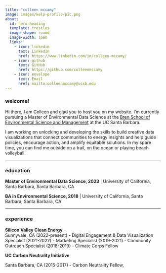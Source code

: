 ```yaml
---
title: "colleen mccamy"
image: images/kelp-profile-pic.png
about: 
  id: hero-heading
  template: trestles
  image-shape: round
  image-width: 16em
  links:
    - icon: linkedin 
      text: LinkedIn
      href: https://www.linkedin.com/in/colleen-mccamy/
    - icon: github 
      text: GitHub
      href: https://github.com/colleenmccamy
    - icon: envelope 
      text: Email
      href: mailto:colleenmccamy@ucsb.edu
---
```


::: {#hero-heading}
### welcome!

Hi there, I am Colleen and glad you to host you on my website. I'm currently pursuing a Master of Environmental Data Science at the [Bren School of Environmental Science and Management](https://bren.ucsb.edu/) at the UC Santa Barbara.

I am working on unlocking and developing the skills to build creative data visualizations that connect communities to energy insights and help guide policies, encourage action, and amplify equitable solutions. In my spare time, you can find me outside on a trail, on the ocean or playing beach volleyball.

------------------------------------------------------------------------

### education

**Master of Environmental Data Science, 2023** \| University of California, Santa Barbara, Santa Barbara, CA

**BA in Environmental Science, 2018** \| University of California, Santa Barbara, Santa Barbara, CA

------------------------------------------------------------------------

### experience

**Silicon Valley Clean Energy**\
Sunnyvale, CA (2022-present) - Digital Engagement & Data Visualization Specialist (2021-2022) - Marketing Specialist (2019-2021) - Community Outreach Specialist (2018-2019) - Climate Corps Fellow

**UC Carbon Neutrality Initiative**

Santa Barbara, CA (2015-2017) - Carbon Neutrality Fellow,
:::
